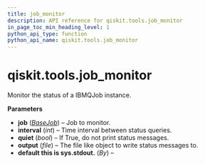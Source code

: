 ```yaml
---
title: job_monitor
description: API reference for qiskit.tools.job_monitor
in_page_toc_min_heading_level: 1
python_api_type: function
python_api_name: qiskit.tools.job_monitor
---
```


# qiskit.tools.job\_monitor

<Function id="qiskit.tools.job_monitor" isDedicatedPage={true} github="https://github.com/qiskit/qiskit/tree/stable/0.17/qiskit/tools/monitor/job_monitor.py" signature="job_monitor(job, interval=None, quiet=False, output=<_io.TextIOWrapper name='<stdout>' mode='w' encoding='UTF-8'>)">
  Monitor the status of a IBMQJob instance.

  **Parameters**

  *   **job** ([*BaseJob*](qiskit.providers.BaseJob "qiskit.providers.BaseJob")) – Job to monitor.
  *   **interval** (*int*) – Time interval between status queries.
  *   **quiet** (*bool*) – If True, do not print status messages.
  *   **output** (*file*) – The file like object to write status messages to.
  *   **default this is sys.stdout.** (*By*) –
</Function>

